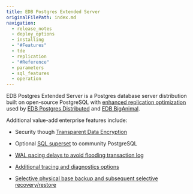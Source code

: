 ```yaml
---
title: EDB Postgres Extended Server
originalFilePath: index.md
navigation: 
  - release_notes
  - deploy_options
  - installing
  - "#Features"
  - tde
  - replication
  - "#Reference"
  - parameters
  - sql_features
  - operation
---
```


EDB Postgres Extended Server is a Postgres database server distribution built on open-source PostgreSQL with [enhanced replication optimization](replication) used by [EDB Postgres Distributed](/pgd/latest/) and [EDB BigAnimal](/biganimal/latest). 

Additional value-add enterprise features include:
- Security though [Transparent Data Encryption](/tde/latest/)

- Optional [SQL superset](sql_features) to community PostgreSQL
- [WAL pacing delays to avoid flooding transaction log](./operation/#avoid-flooding-transaction-logs)
- [Additional tracing and diagnostics options](./operation/#additional-tracing-and-diagnostics-options)
- [Selective physical base backup and subsequent selective recovery/restore](./operation/#additional-tracing-and-diagnostics-options)


